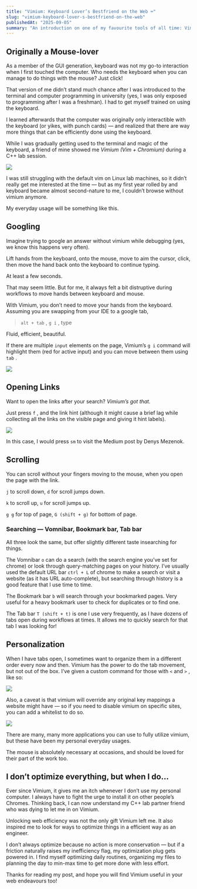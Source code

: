```yaml
---
title: "Vimium: Keyboard Lover’s Bestfriend on the Web ⌨️"
slug: "vimium-keyboard-lover-s-bestfriend-on-the-web"
publishedAt: "2025-09-05"
summary: "An introduction on one of my favourite tools of all time: Vimium"
---
```



## Originally a Mouse-lover


As a member of the GUI generation, keyboard was not my go-to interaction when I first touched the computer. Who needs the keyboard when you can manage to do things with the mouse? Just click!


That version of me didn’t stand much chance after I was introduced to the terminal and computer programming in university (yes, I was only exposed to programming after I was a freshman). I had to get myself trained on using the keyboard.


I learned afterwards that the computer was originally only interactible with the keyboard (or yikes, with punch cards) — and realized that there are way more things that can be efficiently done using the keyboard.


While I was gradually getting used to the terminal and magic of the keyboard, a friend of mine showed me _Vimium (Vim + Chromium)_ during a C++ lab session. 


![](/notion-images/vimium-keyboard-lover-s-bestfriend-on-the-web-265f7f81-c89e-8066-b5ac-c8116054501d.png)


I was still struggling with the default vim on Linux lab machines, so it didn’t really get me interested at the time — but as my first year rolled by and keyboard became almost second-nature to me, I couldn’t browse without vimium anymore.


My everyday usage will be something like this.


## Googling


Imagine trying to google an answer without vimium while debugging (yes, we know this happens very often).


Lift hands from the keyboard, onto the mouse, move to aim the cursor, click, then move the hand back onto the keyboard to continue typing. 


At least a few seconds. 


That may seem little. But for me, it always felt a bit distruptive during workflows to move hands between keyboard and mouse. 


With Vimium, you don’t need to move your hands from the keyboard. Assuming you are swapping from your IDE to a google tab,

> `alt + tab` , `g i` ,  type

Fluid, efficient, beautiful.


If there are multiple `input` elements on the page, Vimium’s `g i` command will highlight them (red for active input) and you can move between them using `tab` . 


![](/notion-images/vimium-keyboard-lover-s-bestfriend-on-the-web-265f7f81-c89e-805d-8dab-ec94ef2d25e0.png)


## Opening Links


Want to open the links after your search? _Vimium’s got that._


Just press `f` , and the link hint (although it might cause a brief lag while collecting all the links on the visible page and giving it hint labels).


![](/notion-images/vimium-keyboard-lover-s-bestfriend-on-the-web-265f7f81-c89e-802d-a69b-d9f5e057ce7d.png)


In this case, I would press `sm` to visit the Medium post by Denys Mezenok.


## Scrolling


You can scroll without your fingers moving to the mouse, when you open the page with the link.


`j` to scroll down, `d` for scroll jumps down.


`k` to scroll up, `u` for scroll jumps up.


`g g` for top of page, `G (shift + g)` for bottom of page.


### Searching — Vomnibar, Bookmark bar, Tab bar


All three look the same, but offer slightly different taste insearching for things. 


The Vomnibar `o` can do a search (with the search engine you’ve set for chrome) or look through query-matching pages on your history. I’ve usually used the default URL bar `ctrl + L` of chrome to make a search or visit a website (as it has URL auto-complete), but searching through history is a good feature that I use time to time.


The Bookmark bar `b` will search through your bookmarked pages. Very useful for a heavy bookmark user to check for duplicates or to find one.


The Tab bar `T (shift + t)` is one I use very frequently, as I have dozens of tabs open during workflows at times. It allows me to quickly search for that tab I was looking for!


## Personalization


When I have tabs open, I sometimes want to organize them in a different order every now and then. Vimium has the power to do the tab movement, but not out of the box. I’ve given a custom command for those with `<` and `>` , like so:


![](/notion-images/vimium-keyboard-lover-s-bestfriend-on-the-web-265f7f81-c89e-8060-9fda-f8b6b2d2e807.png)


Also, a caveat is that vimium will override any original key mappings a website might have — so if you need to disable vimium on specific sites, you can add a whitelist to do so.


![](/notion-images/vimium-keyboard-lover-s-bestfriend-on-the-web-265f7f81-c89e-8064-aedd-fcc9457cc0f2.png)


There are many, many more applications you can use to fully utilize vimium, but these have been my personal everyday usages.


The mouse is absolutely necessary at occasions, and should be loved for their part of the work too.


## I don’t optimize everything, but when I do…


Ever since Vimium, it gives me an itch whenever I don’t use my personal computer. I always have to fight the urge to install it on other people’s Chromes. Thinking back, I can now understand my C++ lab partner friend who was dying to let me in on Vimium.


Unlocking web efficiency was not the only gift Vimium left me. It also inspired me to look for ways to optimize things in a efficient way as an engineer.


I don’t always optimize because no action is more conservation — but if a friction naturally raises my inefficiency flag, my optimization plug gets powered in. I find myself optimizing daily routines, organizing my files to planning the day to min-max time to get more done with less effort.


Thanks for reading my post, and hope you will find Vimium useful in your web endeavours too!

